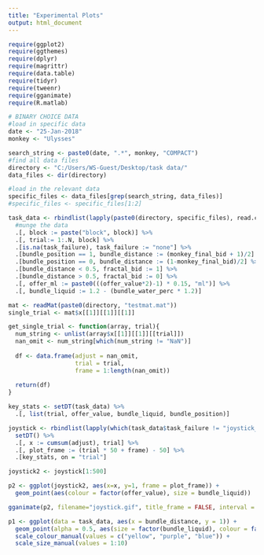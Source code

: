 ```yaml
---
title: "Experimental Plots"
output: html_document
---
```


```r
require(ggplot2)
require(ggthemes)
require(dplyr)
require(magrittr)
require(data.table)
require(tidyr)
require(tweenr)
require(gganimate)
require(R.matlab)
```

```r
# BINARY CHOICE DATA
#load in specific data
date <- "25-Jan-2018"
monkey <- "Ulysses"

search_string <- paste0(date, ".*", monkey, "COMPACT")
#find all data files
directory <- "C:/Users/WS-Guest/Desktop/task data/"
data_files <- dir(directory)

#load in the relevant data
specific_files <- data_files[grep(search_string, data_files)]
#specific_files <- specific_files[1:2]

task_data <- rbindlist(lapply(paste0(directory, specific_files), read.csv, na.strings = "NaN"), idcol = "block") %>%
  #munge the data
  .[, block := paste("block", block)] %>%
  .[, trial:= 1:.N, block] %>%
  .[is.na(task_failure), task_failure := "none"] %>%
  .[bundle_position == 1, bundle_distance := (monkey_final_bid + 1)/2] %>%
  .[bundle_position == 0, bundle_distance := (1-monkey_final_bid)/2] %>%
  .[bundle_distance < 0.5, fractal_bid := 1] %>%
  .[bundle_distance > 0.5, fractal_bid := 0] %>%
  .[, offer_ml := paste0(((offer_value*2)-1) * 0.15, "ml")] %>%
  .[, bundle_liquid := 1.2 - (bundle_water_perc * 1.2)]

mat <- readMat(paste0(directory, "testmat.mat"))
single_trial <- mat$x[[1]][[1]][[1]]

get_single_trial <- function(array, trial){
  num_string <- unlist(array$x[[1]][[1]][[trial]])
  nan_omit <- num_string[which(num_string != "NaN")]
  
  df <- data.frame(adjust = nan_omit,
                   trial = trial,
                   frame = 1:length(nan_omit))
  
  return(df)
}

key_stats <- setDT(task_data) %>%
  .[, list(trial, offer_value, bundle_liquid, bundle_position)]

joystick <- rbindlist(lapply(which(task_data$task_failure != "joystick_not_stationary"), get_single_trial, array = mat)) %>%
  setDT() %>%
  .[, x := cumsum(adjust), trial] %>%
  .[, plot_frame := (trial * 50 + frame) - 50] %>%
  .[key_stats, on = "trial"]

joystick2 <- joystick[1:500]

p2 <- ggplot(joystick2, aes(x=x, y=1, frame = plot_frame)) +
  geom_point(aes(colour = factor(offer_value), size = bundle_liquid)) 

gganimate(p2, filename="joystick.gif", title_frame = FALSE, interval = 0.05)

```

```r
p1 <- ggplot(data = task_data, aes(x = bundle_distance, y = 1)) +
  geom_point(alpha = 0.5, aes(size = factor(bundle_liquid), colour = factor(offer_value))) +
  scale_colour_manual(values = c("yellow", "purple", "blue")) +
  scale_size_manual(values = 1:10)
```
